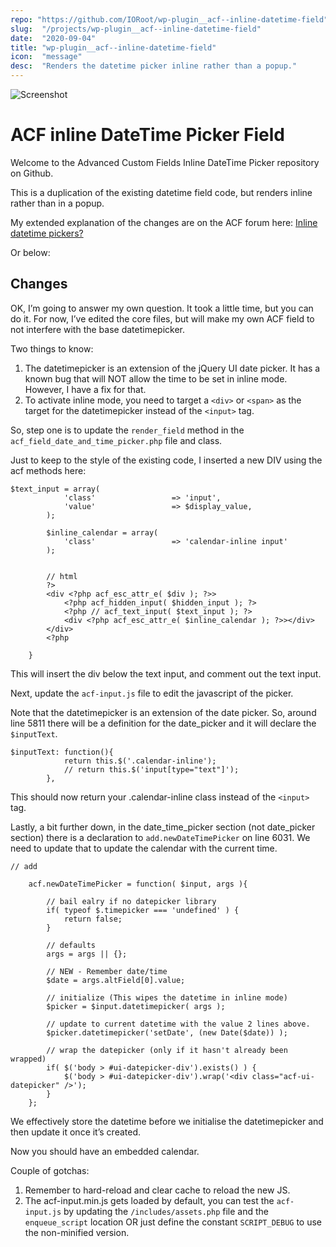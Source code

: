 ```yaml
---
repo: "https://github.com/IORoot/wp-plugin__acf--inline-datetime-field"
slug:  "/projects/wp-plugin__acf--inline-datetime-field"
date:  "2020-09-04"
title: "wp-plugin__acf--inline-datetime-field"
icon:  "message"
desc:  "Renders the datetime picker inline rather than a popup."
---
```



![Screenshot](screenshot.png)

# ACF inline DateTime Picker Field

Welcome to the Advanced Custom Fields Inline DateTime Picker repository on Github.

This is a duplication of the existing datetime field code, but renders inline rather than in a popup.

My extended explanation of the changes are on the ACF forum here: [Inline datetime pickers?](https://support.advancedcustomfields.com/forums/topic/inline-datetime-pickers/)

Or below:

## Changes

OK, I’m going to answer my own question. It took a little time, but you can do it. For now, I’ve edited the core files, but will make my own ACF field to not interfere with the base datetimepicker.

Two things to know:
1. The datetimepicker is an extension of the jQuery UI date picker. It has a known bug that will NOT allow the time to be set in inline mode. However, I have a fix for that.
2. To activate inline mode, you need to target a `<div>` or `<span>` as the target for the datetimepicker instead of the `<input>` tag.

So, step one is to update the `render_field` method in the `acf_field_date_and_time_picker.php` file and class.

Just to keep to the style of the existing code, I inserted a new DIV using the acf methods here:
```
$text_input = array(
			'class' 				=> 'input',
			'value'					=> $display_value,
		);

		$inline_calendar = array(
			'class'					=> 'calendar-inline input'
		);
		
		
		// html
		?>
		<div <?php acf_esc_attr_e( $div ); ?>>
			<?php acf_hidden_input( $hidden_input ); ?>
			<?php // acf_text_input( $text_input ); ?>
			<div <?php acf_esc_attr_e( $inline_calendar ); ?>></div>
		</div>
		<?php
		
	}
```
This will insert the div below the text input, and comment out the text input.

Next, update the `acf-input.js` file to edit the javascript of the picker.

Note that the datetimepicker is an extension of the date picker. So, around line 5811 there will be a definition for the date_picker and it will declare the `$inputText`.

```
$inputText: function(){
			return this.$('.calendar-inline');
			// return this.$('input[type="text"]');
		},
```
This should now return your .calendar-inline class instead of the `<input>` tag.

Lastly, a bit further down, in the date_time_picker section (not date_picker section) there is a declaration to `add.newDateTimePicker` on line 6031. We need to update that to update the calendar with the current time.

```
// add

	acf.newDateTimePicker = function( $input, args ){
		
		// bail ealry if no datepicker library
		if( typeof $.timepicker === 'undefined' ) {
			return false;
		}
		
		// defaults
		args = args || {};
		
		// NEW - Remember date/time
		$date = args.altField[0].value;

		// initialize (This wipes the datetime in inline mode)
		$picker = $input.datetimepicker( args );

		// update to current datetime with the value 2 lines above.
		$picker.datetimepicker('setDate', (new Date($date)) );
		
		// wrap the datepicker (only if it hasn't already been wrapped)
		if( $('body > #ui-datepicker-div').exists() ) {
			$('body > #ui-datepicker-div').wrap('<div class="acf-ui-datepicker" />');
		}
	};
```
We effectively store the datetime before we initialise the datetimepicker and then update it once it’s created.

Now you should have an embedded calendar.

Couple of gotchas:
1. Remember to hard-reload and clear cache to reload the new JS.
2. The acf-input.min.js gets loaded by default, you can test the `acf-input.js` by updating the `/includes/assets.php` file and the `enqueue_script` location OR just define the constant `SCRIPT_DEBUG` to use the non-minified version.